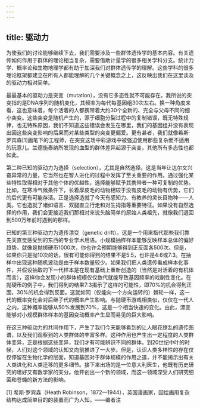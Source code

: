 ```yaml
---
---
---
```

title: 驱动力
---




为使我们的讨论能够继续下去，我们需要涉及一些群体遗传学的基本内容。有关遗传如何作用于群体的理论相当复杂，需要借助计量学的很多相关学科分支。统计力学、概率论和生物地理学都有助于加深我们对群体遗传学的理解。这些学科的很多理论框架都建立在所有人都能理解的几个关键概念之上，这反映出我们在这里谈及的驱动力相对简单。

最最基本的驱动力是突变（mutation），没有它多态性就不可能存在。我所说的突变指的是DNA序列的随机变化，其频率为每代每基因组30次左右。换一种角度来看，这也意味着，每个活着的人都携带着大约30个全新的、完全与父母不同的细小突变。这些突变是随机产生的，源于细胞分裂过程中的复制错误，既无特殊规律，也无特殊原因，我们不知道这些错误会发生在哪里，我们的基因组并没有表现出因这些突变影响的后果而对某些类型的突变更偏爱。更有甚者，我们就像希斯·罗宾森[1]画笔下的工程师，在突变这场中彩游戏中被强迫使用那些复杂而不适用的玩意儿。兰德施泰纳所发现的血型的群体差异起源于突变，其他所有多态性也都如此。

第二种已知的驱动力为选择（selection），尤其是自然选择。这是当年让达尔文兴奋异常的力量，它当然也在智人进化的过程中发挥了至关重要的作用。通过强化某些特性取得相对于其他个体的优越性，选择能够赋予其携带者一种可复制的优势。比如，在寒冷气候条件下，长着厚皮毛的动物相较于没有皮毛的动物有优势，它们的后代更有可能存活。正是选择造就了今天有感知力、有教养的灵长目物种——人类。它也造就了诸如语言、双腿直立行走和对生拇指等重要特征。如果没有自然选择的作用，我们会更接近我们那相对来说头脑简单的原始人类祖先，就像我们退回到500万年前时遇到的那样。

已知的第三种驱动力为遗传漂变（genetic drift）。这是一个用来指代那些我们靠先天直觉感受到的东西的专业学术用语。小规模抽样样本能够反映样本总体的偏好趋势。就像是抛掷硬币1000次，你也许会预期能够得到正反面各500次。但是，如果你只是抛10次的话，很有可能你得到的结果不是5∶5，也许是4∶6或7∶3。在抽样中出现这种随机波动是由于样本数量较少。如果我们把人类遗传看成样本化事件，并假设抽取的下一代样本是在现有基础上重新创造的（当然是对活着的有机体而言），这样你会发现小的群体规模仅仅数代就能导致基因频率的戏剧性变化。在抛硬币的例子中，我们得到的结果7∶3揭示了这样的可能性，即70%的机会得到正面，30%的机会得到反面。这就如同（仅能向一个方向运转的）棘轮一样，这一代的概率变化会对后继子代的概率产生影响。与抛硬币游戏相类似，仅仅在一代人之内，这种概率能够从50%发展到70%，这是一个相当快速的变化。由此，漂变能够对小规模群体样本的基因变动概率产生显而易见的巨大影响。

在这三种驱动力的共同作用下，产生了我们今天能够看到的让人眼花缭乱的遗传图谱，以及我们观察到的人类群体的丰富多样。这种作用也产生出一定程度的人类群体变异，正是根据这些变异，我们才有可能辨识不同的群体。到20世纪中叶的时候，人们对这个领域的认知又向前推进了一大步。但是，认识人类多样性的存在仅仅停留在生物化学的层面，知道基因对于群体规模的作用之道，并不能揭示出有关人类进化和人类迁移的更多细节。接下来出场的是一位意大利医生，他既有历史研究的嗜好又有数学家的天分。他开创出一个新的领域，而这一领域深受人们研究细菌和苍蝇的新方法的影响。

[1] 希斯·罗宾森（Heath Robinson，1872—1944），英国漫画家，因绘画用复杂结构达成简单目的的装置而广为人知。——编者注